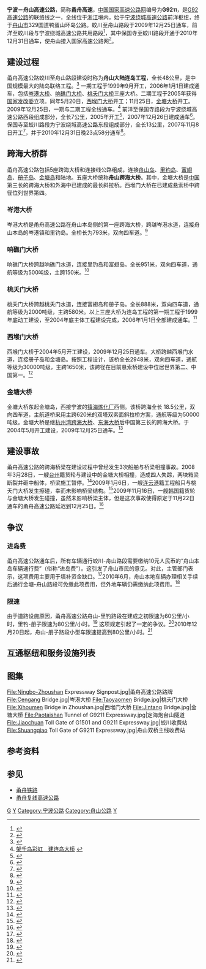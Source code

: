 {{NoteTA
|G1 = Unit
}}
{{中国高速公路信息框
| 编号 = G9211
| 名称 = 宁波－舟山高速公路
| 路線簡稱 = 甬舟
| 最近通車日期 =2010年12月31日
| 规划总里程 = 68
| 起點 = {{China Expwy Name|G1504}}前洋枢纽
| 終點 = [[舟山市|舟山市]][[定海区|定海区]][[双桥镇_(舟山市)|双桥镇]]
}}
'''宁波－舟山高速公路'''，简称'''甬舟高速'''，[[中国国家高速公路网|中国国家高速公路网]]编号为'''G92<small>11</small>'''，是[[杭州湾环线高速公路|G92高速公路]]的联络线之一，全线位于[[浙江|浙江]]境内，始于[[宁波绕城高速公路|宁波绕城高速公路]]前洋枢纽，终于[[舟山市|舟山市]]329国道鸭蛋山环岛公路。蛟川至舟山路段于2009年12月25日通车，前洋至蛟川段与宁波绕城高速公路共用路段<ref>{{Cite web |url=http://zjnews.zjol.com.cn/05zjnews/system/2009/12/03/016124274.shtml |title=高速公路名称和路牌要改了 本网特制高速出行宝典 |access-date=2010-02-02 |archive-url=https://web.archive.org/web/20091207055115/http://zjnews.zjol.com.cn/05zjnews/system/2009/12/03/016124274.shtml |archive-date=2009-12-07 |dead-url=no }}</ref>，其中保国寺至蛟川路段开通于2010年12月31日通车，使舟山接入国家高速公路网<ref>{{Cite web |url=http://news.cnnb.com.cn/system/2010/12/31/006797911.shtml |title=舟山"接"入全省高速公路网 海鲜来宁波更方便 |access-date=2011-01-05 |archive-url=https://web.archive.org/web/20110107131833/http://news.cnnb.com.cn/system/2010/12/31/006797911.shtml |archive-date=2011-01-07 |dead-url=no }}</ref>。

== 建设过程 ==
甬舟高速公路蛟川至舟山路段建设时称为'''舟山大陆连岛工程'''，全长48公里，是中国规模最大的陆岛联络工程。<ref name="built">{{Cite web |url=http://www.chinanews.com.cn/gn/news/2009/12-25/2039229.shtml |title=中国规模最大岛陆联络工程 舟山跨海大桥通车 |access-date=2010-10-11 |archive-url=https://web.archive.org/web/20100527074549/http://www.chinanews.com.cn/gn/news/2009/12-25/2039229.shtml |archive-date=2010-05-27 |dead-url=no }}</ref> 一期工程于1999年9月开工，2006年1月1日建成通车，包括[[岑港大桥|岑港大桥]]、[[响礁门大桥|响礁门大桥]]、[[桃夭门大桥|桃夭门大桥]]三座大桥。二期工程于2005年获得[[中华人民共和国国家发展和改革委员会|国家发改委]]立项。同年5月20日，[[西堠门大桥|西堠门大桥]]开工；11月25日，[[金塘大桥|金塘大桥]]开工。2009年12月25日，一期与二期工程全线通车。<ref name="official-intro">[http://www.zsdlldgc.com/ReadNews.asp?NewsID=2265 架千岛彩虹　建连岛大桥] {{webarchive|url=https://web.archive.org/web/20110718163618/http://www.zsdlldgc.com/ReadNews.asp?NewsID=2265 |date=2011-07-18 }}</ref> 前洋至保国寺路段为宁波绕城高速公路西段组成部分，全长7公里，2005年开工<ref>{{Cite web |url=http://www.hangzhou.com.cn/20050101/ca722702.htm |title=“宁波绕城”80％资金撤了 北仑港高速成了负面典型 |access-date=2010-10-15 |archive-url=https://web.archive.org/web/20110720204929/http://www.hangzhou.com.cn/20050101/ca722702.htm |archive-date=2011-07-20 |dead-url=yes }}</ref>，2007年12月26日建成通车<ref>{{Cite web |url=http://news.cnnb.com.cn/system/2007/12/27/005428596.shtml |title=宁波绕城高速公路西段正式建成通车 |access-date=2010-10-15 |archive-url=https://web.archive.org/web/20110725114536/http://news.cnnb.com.cn/system/2007/12/27/005428596.shtml |archive-date=2011-07-25 |dead-url=no }}</ref>。保国寺至蛟川路段为宁波绕城高速公路东段组成部分，全长13公里，2007年11月8日开工<ref>{{cite web|url=http://www.nceg.com.cn/html/zuixindongtai/gongsixinwen/20121227/588.html|title=宁波绕城高速公路东段工程暨甬江特大桥开工典礼隆重举行|publisher=宁波交通工程建设集团有限公司|date=2007-11-14|accessdate=2018-01-13|archive-url=https://web.archive.org/web/20180113151916/http://www.nceg.com.cn/html/zuixindongtai/gongsixinwen/20121227/588.html|archive-date=2018-01-13|dead-url=yes}}</ref>，并于2010年12月31日晚23点58分通车<ref>{{Cite web|url=http://www.nb.chinanews.com.cn/detail.php?itemid=5478|title=今天23时58分宁波绕城高速东段镇海段通车|accessdate=2010-12-31|author=杨继学、李韬|date=2010-12-31|publisher=东南商报|archiveurl=https://archive.today/20120905042341/http://www.nb.chinanews.com.cn/detail.php?itemid=5478|archivedate=2012年9月5日|deadurl=yes|df=}}</ref>。

== 跨海大桥群 ==
甬舟高速公路包括5座跨海大桥和连接线公路组成，连接[[舟山岛|舟山岛]]、[[里钓岛|里钓岛]]、[[富翅岛|富翅岛]]、[[册子岛|册子岛]]、[[金塘岛|金塘岛]]和陆地。五座大桥统称'''舟山跨海大桥'''。其中，金塘大桥是[[中华人民共和国|中国]]第三长的跨海大桥和外海中已建成的最长斜拉桥。西堠门大桥在已建成悬索桥中跨径位列世界第四。

=== 岑港大桥 ===
岑港大桥是甬舟高速公路在舟山本岛侧的第一座跨海大桥，跨越岑港水道，连接舟山本岛的岑港镇和里钓岛。全桥长为793米，双向四车道。<ref>{{Cite web |url=http://www.zsbridge.com/pho/pho_detail.asp?id=15 |title=岑港大桥 |access-date=2010-10-15 |archive-url=https://web.archive.org/web/20110718161614/http://www.zsbridge.com/pho/pho_detail.asp?id=15 |archive-date=2011-07-18 |dead-url=yes }}</ref>

=== 响礁门大桥 ===
响礁门大桥跨越响礁门水道，连接里钓岛和富翅岛。全长951米，双向四车道，通航等级为500吨级，主跨150米。<ref>{{Cite web |url=http://news.cnnb.com.cn/system/2009/11/19/006330570.shtml |title=响礁门大桥：卧于蓝天碧水间的“蛟龙” |access-date=2010-10-15 |archive-url=https://web.archive.org/web/20091125021150/http://news.cnnb.com.cn/system/2009/11/19/006330570.shtml |archive-date=2009-11-25 |dead-url=no }}</ref>

=== 桃夭门大桥 ===
桃夭门大桥跨越桃夭门水道，连接富翅岛和册子岛。全长888米，双向四车道，通航等级为2000吨级，主跨580米。以上三座大桥为连岛工程的第一期工程于1999年底动工建设，至2004年底主体工程建设完成，2006年1月1日全部建成通车。<ref>{{Cite web |url=http://www.zsbridge.com/pho/pho_detail.asp?id=9 |title=天堑通途---桃夭门大桥 |access-date=2010-10-15 |archive-url=https://web.archive.org/web/20110718161645/http://www.zsbridge.com/pho/pho_detail.asp?id=9 |archive-date=2011-07-18 |dead-url=yes }}</ref>

=== 西堠门大桥 ===
{{main|西堠门大桥}}
西堠门大桥于2004年5月开工建设，2009年12月25日通车。大桥跨越西堠门水道，连接册子岛和金塘岛。按照工程设计，该桥全长2948米，双向四车道，通航等级为30000吨级，主跨1650米，该跨径在目前悬索桥建设中位居世界第二、中国第一。<ref>{{Cite web |url=http://news.cnnb.com.cn/system/2009/11/17/006327863.shtml |title=西堠门大桥：世界最大跨径钢箱梁悬索桥 |access-date=2010-10-15 |archive-url=https://web.archive.org/web/20100126170706/http://news.cnnb.com.cn/system/2009/11/17/006327863.shtml |archive-date=2010-01-26 |dead-url=no }}</ref>

=== 金塘大桥 ===
{{main|金塘大桥}}
金塘大桥东起金塘岛，西接宁波的[[镇海炼化|镇海炼化厂]]西侧。该桥跨海全长 18.5公里，双向四车道，主航道桥采用主跨620米的双塔双索面斜拉桥方案，通航等级为50000吨级。金塘大桥是继[[杭州湾跨海大桥|杭州湾跨海大桥]]、[[东海大桥|东海大桥]]后中国第三长的跨海大桥。于2004年5月开工建设，2009年12月25日通车。<ref>{{Cite web |url=http://news.cnnb.com.cn/system/2009/11/16/006326681.shtml |title=金塘大桥：位于外海的世界最大跨径斜拉桥 |access-date=2010-10-15 |archive-url=https://web.archive.org/web/20100126165542/http://news.cnnb.com.cn/system/2009/11/16/006326681.shtml |archive-date=2010-01-26 |dead-url=no }}</ref>

== 建设事故 ==
甬舟高速公路的跨海桥梁在建设过程中曾经发生3次船舶与桥梁相撞事故。2008年3月28日，一艘[[台州|台州]]籍货轮与建设中的金塘大桥相撞，造成四人失踪，两块箱梁断裂并砸中船体，桥梁施工暂停。<ref>{{Cite web |url=http://news.sina.com.cn/c/2008-03-28/012715240206.shtml |title=浙江宁波在建大桥被货轮撞塌4人失踪 |access-date=2010-10-12 |archive-url=https://web.archive.org/web/20110611134051/http://news.sina.com.cn/c/2008-03-28/012715240206.shtml |archive-date=2011-06-11 |dead-url=no }}</ref>2009年1月6日，一艘[[连云港|连云港]]籍工程船只与桃夭门大桥发生擦碰，幸而未影响桥梁结构。<ref>{{Cite web |url=http://ptnews.zjol.com.cn/putuo/system/2009/01/07/010846710.shtml |title=桃夭门大桥遭一违规行驶工程船擦碰 尚不影响大桥正常运行 |access-date=2010-10-12 |archive-url=https://web.archive.org/web/20110721134519/http://ptnews.zjol.com.cn/putuo/system/2009/01/07/010846710.shtml |archive-date=2011-07-21 |dead-url=no }}</ref>2009年11月16日，一艘[[韩国|韩国]]籍货轮与金塘大桥发生碰撞，虽然未影响桥梁主体，但是这次事故使得原定于11月22日通车的甬舟高速公路延迟到12月25日。<ref>{{Cite web |url=http://news.qq.com/a/20091122/000209.htm |title=浙江舟山跨海大桥因擦碰事故推迟试通车 |access-date=2010-10-12 |archive-url=https://web.archive.org/web/20110718172009/http://news.qq.com/a/20091122/000209.htm |archive-date=2011-07-18 |dead-url=no }}</ref>

== 争议 ==
=== 进岛费 ===
甬舟高速公路通车后，所有车辆通行蛟川-舟山路段需要缴纳10元人民币的“舟山本岛车辆通行费”（俗称“进岛费”）。这引发了舟山市民的意见。对此，主管部门表示，这项费用主要用于填补资金缺口。<ref>{{Cite web |url=http://ptnews.zjol.com.cn/putuo/system/2009/12/30/011710893.shtml |title=市民热议“进岛费”部门快速回应 |access-date=2010-10-15 |archive-url=https://web.archive.org/web/20110721134541/http://ptnews.zjol.com.cn/putuo/system/2009/12/30/011710893.shtml |archive-date=2011-07-21 |dead-url=no }}</ref>2010年6月，舟山本地车辆办理相关手续后通行金塘-舟山路段可免缴此项费用，但外地车辆仍需缴纳此项费用。<ref>{{Cite web |url=http://www.zhoushan.cn/newscenter/zsxw/201006/t20100609_440832.htm |title=金塘等四岛居民家用自备车进舟山本岛将免缴“进岛费”  |access-date=2010-10-15 |archive-url=https://web.archive.org/web/20110613021417/http://www.zhoushan.cn/newscenter/zsxw/201006/t20100609_440832.htm |archive-date=2011-06-13 |dead-url=no }}</ref>

=== 限速 ===
由于道路设施原因，甬舟高速公路舟山-里钓路段在建成之初限速为60公里/小时，里钓-册子限速为80公里/小时。<ref>{{Cite web |url=http://news.163.com/09/1119/17/5OGIFTEE000120GR.html |title=舟山跨海大桥行车安全6项提示发布 限速设置明确 |access-date=2010-10-15 |archive-url=https://web.archive.org/web/20120307192156/http://news.163.com/09/1119/17/5OGIFTEE000120GR.html |archive-date=2012-03-07 |dead-url=yes }}</ref> 这项规定引起了一定的争议。<ref>{{Cite web |url=http://club.autohome.com.cn/bbs/thread-a-100030-5658403-1.html |title=（论坛来源）强烈鄙视舟山跨海大桥限速60码！ |access-date=2010-10-15 |archive-url=https://web.archive.org/web/20110813184043/http://club.autohome.com.cn/bbs/thread-a-100030-5658403-1.html |archive-date=2011-08-13 |dead-url=no }}</ref>2010年12月20日起，舟山-册子路段小型车限速提高到80公里/小时。<ref>{{Cite web |url=http://www.zhoushan.cn/newscenter/zsxw/201012/t20101216_467630.htm |title=舟山跨海大桥双桥段本月20日零时起提速 |access-date=2011-02-18 |archive-url=https://web.archive.org/web/20110119131608/http://www.zhoushan.cn/newscenter/zsxw/201012/t20101216_467630.htm |archive-date=2011-01-19 |dead-url=no }}</ref>

== 互通枢纽和服务设施列表 ==
{{Start expwy exit box|place=1}}
{{Expwy exit item|state=C|type=EH|name=宁波北|alias=前洋|place=[[宁波市|宁波市]]<br/>[[江北区_(宁波市)|江北区]]|place rows=2|highway connection={{China Expwy Name|G15}}<br/>{{China Expwy Name|G1504}}<br/>{{China Expwy Name|G92}}|road connection={{中国国道名|228}}<br/>[[北外环路_(宁波)|北外环路]]|comment=与{{China Expwy Name|G1504}}共线段起点}}
{{Expwy exit item|state=C|type=E|name=保国寺|road connection={{中国县道名|609|荣吉西路}}<br/>[[机场路_(宁波)|机场路]]}}
{{Expwy exit item|state=C|type=E|name=九龙湖|place=[[宁波市|宁波市]]<br/>[[镇海区_(宁波市)|镇海区]]|place rows=4|road connection=九龙大道（{{中国国道名|329}}）}}
{{Expwy exit item|state=C|type=ES|name=沙河|alias=镇海|road connection=[[世纪大道_(宁波)|世纪大道]]（望海南路）}}
{{Expwy exit item|state=C|type=EH|name=蛟川|highway connection={{China Expwy Name|G1504}}|road connection=[[东外环路_(宁波)|东外环路]]<br/>镇海大道|comment=[[金塘大桥|金塘大桥]]连接蛟川-沥港，与{{China Expwy Name|G1504}}共线段终点}}
{{Expwy exit item|state=U|type=H|name=威海|highway connection={{China Expwy Name|G9221}}}}
{{Expwy exit item|type=E|name=沥港|place=[[舟山市|舟山市]]<br/>[[定海区|定海区]]|place rows=8|road connection=金塘疏港公路|comment=限宁波方向入，舟山方向出}}
{{Expwy exit item|type=ES|name=金塘|alias=舟山|comment=[[西堠门大桥|西堠门大桥]]连接金塘-册子，服务区位于收费区外，从金塘出口下高速方能到达该服务区包含舟山跨海大桥展览馆，可观赏西堠门大桥全景}}
{{Expwy exit item|type=E|name=册子|road connection=册南路|comment=[[桃夭门大桥|桃夭门大桥]]连接册子-富翅}}
{{Expwy exit item|type=H|name=富翅|highway connection={{China Expwy Name|S6|P=Zhejiang}}|comment=限宁波方向入，舟山方向出}}
{{Expwy exit item|type=E|name=富翅|comment=[[响礁门大桥|响礁门大桥]]连接富翅-里钓，限宁波方向出、舟山方向入}}
{{Expwy exit item|type=E|name=里钓|comment=[[岑港大桥|岑港大桥]]连接里钓-岑港，限宁波方向入、舟山方向出}}
{{Expwy exit item|type=E|name=岑港|road connection={{中国国道名|329}}|comment=限宁波方向入，舟山方向出}}
{{Expwy exit item|type=MT|name=舟山|road connection={{中国国道名|329}}}}
{{End expwy exit box|place=1}}

== 图集 ==
<gallery>
File:Ningbo-Zhoushan Expressway Signpost.jpg|甬舟高速公路路牌
File:Cengang Bridge.jpg|岑港大桥
File:Taoyaomen Bridge.jpg|桃夭门大桥
File:Xihoumen Bridge in Zhoushan.jpg|西堠门大桥
File:Jintang Bridge.jpg|金塘大桥
File:Paotaishan Tunnel of G9211 Expressway.jpg|定海炮台山隧道
File:Jiaochuan Toll Gate of G1501 and G9211 Expressway.jpg|蛟川收费站
File:Shuangqiao Toll Gate of G9211 Expressway.jpg|舟山双桥主线收费站
</gallery>

== 参考资料 ==
{{reflist|30em}}

== 参见 ==
{{commonscat|G9211 Yongzhou Expressway}}
*[[甬舟铁路|甬舟铁路]]
*[[甬舟复线高速公路|甬舟复线高速公路]]

{{浙江省高速公路}}
{{中国国家高速公路网}}

[[Category:浙江省高速公路|G]]
[[Category:中国国家高速公路地区环线联络线|Y]]
[[Category:宁波公路|Category:宁波公路]]
[[Category:舟山公路|Category:舟山公路]]
[[Category:中国跨海交通|Y]]